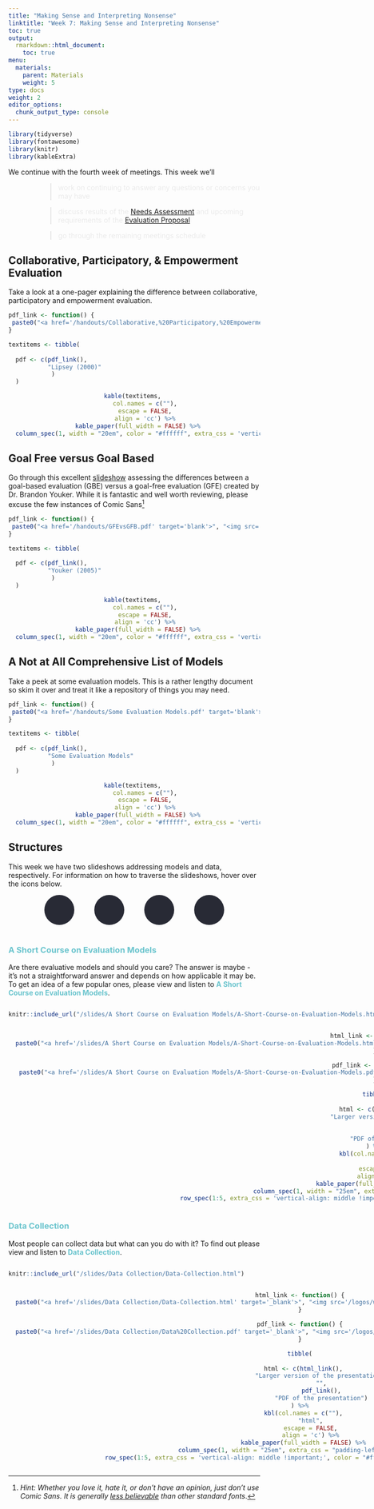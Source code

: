 ```yaml
---
title: "Making Sense and Interpreting Nonsense"
linktitle: "Week 7: Making Sense and Interpreting Nonsense"
toc: true
output:
  rmarkdown::html_document:
    toc: true
menu:
  materials:
    parent: Materials
    weight: 5
type: docs
weight: 2
editor_options: 
  chunk_output_type: console
---
```


<link rel="stylesheet" href="https://cdnjs.cloudflare.com/ajax/libs/font-awesome/5.15.4/css/all.min.css" />

<link href='https://fonts.googleapis.com/css?family=Roboto Condensed' rel='stylesheet'>

<style>
.hvr-sweep-to-left {
    display: inline-block;
    vertical-align: middle;
    -webkit-transform: perspective(1px) translateZ(0);
    transform: perspective(1px) translateZ(0);
    box-shadow: 0 0 1px rgba(0, 0, 0, 0);
    position: relative;
    -webkit-transition-property: color;
    transition-property: color;
    -webkit-transition-duration: 0.25s;
    transition-duration: 0.25s;
  }

.hvr-sweep-to-left:before {
  content: "";
  position: absolute;
  z-index: -1;
  top: 0px;
  left: 0px;
  right: 0px;
  bottom: 0px;
  border-radius: 5px;
  background: #9f54fb;
    -webkit-transform: scaleX(0);
  transform: scaleX(0);
  -webkit-transform-origin: 100% 50%;
  transform-origin: 100% 50%;
  -webkit-transition-property: transform;
  transition-property: transform;
  -webkit-transition-duration: 0.3s;
  transition-duration: 0.3s;
  -webkit-transition-timing-function: ease-out;
  transition-timing-function: ease-out;
}

.hvr-sweep-to-left:hover:before, 
.hvr-sweep-to-left:focus:before, 
.hvr-sweep-to-left:active:before {
  -webkit-transform: scaleX(1);
  transform: scaleX(1);
}

iframe {
  border: none;
}

td, th, tr, table {
    border: 0 !important;
    border-spacing:0 !important;
  }
  
.box{
    float:left;
    margin-right:10%;
}

.clear{
    clear:both;
}

.wrapper{
  display:inline-flex;
}.wrapper .icon{
  margin: 0 20px;
  cursor:pointer;
  display:flex;
  align-items:center;
  justify-content:center;
  flex-direction:column;
  position: relative;
  z-index:2;}.wrapper .icon span{
  position:relative;
  z-index:2;
  height: 60px;
  width: 60px;
  display:block;
  background: #282A35;
  box-shadow: 0px 0px 0px 0px rgba(0,0,0,0.1);
  border-radius:50%;
  text-align:center;
  transition: all 0.4s cubic-bezier(0.68, -0.55, 0.265, 1.55);
}.wrapper .icon span i{
  font-size:20px;
  line-height:60px;
}.wrapper .icon .tooltip{
  position:absolute;
  top:0px;
  background: #282A35;
  box-shadow: 0px 0px 0px 0px rgba(0,0,0,0.1);
  font-size: 20px;
  font-family: 'Roboto Condensed';
  padding: 10px 30px;
  border-radius: 25px;
  color:white;
  opacity:0;
  pointer-events: none;
  transition: all 0.4s cubic-bezier(0.68, -0.55, 0.265, 1.55);
}.wrapper .icon:hover .tooltip{
  opacity:1;
  pointer-events: auto;
  top:-91px;
}.wrapper .icon .tooltip:before{
  position:absolute;
  content:"";
  height:15px;
  width:15px;
  bottom:-8px;
  left:50%;
  transform: translateX(-50%) rotate(45deg);
}.wrapper .icon:hover span,
.wrapp .icon:hover .tooltip{
  text-shadow: 0px -1px 0px rgba(0,0,0,0.4);
}.wrapper .icon:hover span{
  color: #fff;
}.wrapper .leftright:hover span,
.wrapper .leftright:hover .tooltip,
.wrapper .leftright:hover .tooltip:before{
  background:#1b85b8;
}.wrapper .info:hover span,
.wrapper .info:hover .tooltip,
.wrapper .info:hover .tooltip:before{
  background:#559e83;
}.wrapper .github:hover span,
.wrapper .github:hover .tooltip,
.wrapper .github:hover .tooltip:before{
  background:#9e5570;
}.wrapper .youtube:hover span,
.wrapper .youtube:hover .tooltip,
.wrapper .youtube:hover .tooltip:before{
  background:#55959e;
}

i.fa.fa-save{
color:#ffffff;
}

</style>

<script>
$(document).ready(function(){
     $('[data-toggle="tooltip"]').tooltip();   
});
</script>


```r
library(tidyverse)
library(fontawesome)
library(knitr)
library(kableExtra)
```

We continue with the fourth week of meetings. This week we'll

<div style="padding-left: 60px;">

> <span style="color:#eaeaea">work on continuing to answer any questions or concerns you may have</span>

> <span style="color:#eaeaea">discuss results of the [Needs Assessment](/deliverables/02-needs-assessment/) and upcoming requirements of the [Evaluation Proposal](/deliverables/03-evaluation-proposal/)</span>

> <span style="color:#eaeaea">go through the remaining meetings schedule</span>

</div>

## Collaborative, Participatory, & Empowerment Evaluation

Take a look at a one-pager explaining the difference between collaborative, participatory and empowerment evaluation.

```r
pdf_link <- function() {
 paste0("<a href='/handouts/Collaborative,%20Participatory,%20Empowerment%20Evaluation%201-Pager.pdf' target='blank'>", "<img src='/logos/pdf-ico.png'  alt='Lipsey (2000)' width='35'>", "</a>")
}

textitems <- tibble(
  
  pdf <- c(pdf_link(),
           "Lipsey (2000)"
            )
  )
```

<center>
```r
kable(textitems, 
      col.names = c(""),
      escape = FALSE,
      align = 'cc') %>%
  kable_paper(full_width = FALSE) %>%
  column_spec(1, width = "20em", color = "#ffffff", extra_css = 'vertical-align: middle !important;', background = "transparent")
```
</center>

## Goal Free versus Goal Based
Go through this excellent [slideshow](/handouts/GFEvsGFB.pdf) assessing the differences between a goal-based evaluation (GBE) versus a goal-free evaluation (GFE) created by Dr. Brandon Youker. While it is fantastic and well worth reviewing, please excuse the few instances of Comic Sans^[*Hint: Whether you love it, hate it, or don't have an opinion, just don't use Comic Sans. It is generally* [*less believable*](https://opinionator.blogs.nytimes.com/2012/08/08/hear-all-ye-people-hearken-o-earth/) *than other standard fonts*.]


```r
pdf_link <- function() {
 paste0("<a href='/handouts/GFEvsGFB.pdf' target='blank'>", "<img src='/logos/pdf-ico.png'  alt='Youker (2005)' width='35'>", "</a>")
}

textitems <- tibble(
  
  pdf <- c(pdf_link(),
           "Youker (2005)"
            )
  )
```

<center>
```r
kable(textitems, 
      col.names = c(""),
      escape = FALSE,
      align = 'cc') %>%
  kable_paper(full_width = FALSE) %>%
  column_spec(1, width = "20em", color = "#ffffff", extra_css = 'vertical-align: middle !important;', background = "transparent")
```
</center>

## A Not at All Comprehensive List of Models

Take a peek at some evaluation models. This is a rather lengthy document so skim it over and treat it like a repository of things you may need.

```r
pdf_link <- function() {
 paste0("<a href='/handouts/Some Evaluation Models.pdf' target='blank'>", "<img src='/logos/pdf-ico.png'  alt='Some Evaluation Models' width='35'>", "</a>")
}

textitems <- tibble(
  
  pdf <- c(pdf_link(),
           "Some Evaluation Models"
            )
  )
```

<center>
```r
kable(textitems, 
      col.names = c(""),
      escape = FALSE,
      align = 'cc') %>%
  kable_paper(full_width = FALSE) %>%
  column_spec(1, width = "20em", color = "#ffffff", extra_css = 'vertical-align: middle !important;', background = "transparent")
```
</center>

## Structures

This week we have two slideshows addressing models and data, respectively. For information on how to traverse the slideshows, hover over the icons below.

```{=html}
<center>
<div class="wrapper">
    <div class="icon leftright">
      <div class="tooltip"><span style=width:200px;>Move back and forth using <kbd>←</kbd> and <kbd>→</kbd></span></div>
      <span><i class="fas fa-map-signs"></i></span></div>
    <div class="icon info">
      <div class="tooltip"><span style=width:200px;>Toggle fullscreen by pressing <kbd>F</kbd></span></div>
      <span><i class="fas fa-expand-alt"></i></span>
    </div><div class="icon github">
      <div class="tooltip"><span style=width:200px;>Press <kbd>O</kbd> for and overview of all slides</span></div>
      <span><i class="far fa-images"></i></span>
    </div><div class="icon youtube">
      <div class="tooltip"><span style=width:200px;>Discover more shortcuts by pressing <kbd>H</kbd></span></div>
      <span><i class="fas fa-info-circle"></i></span>
    </div>
</div>
</center>
<br>
```

### <span style="color:#6ac4cd;font-weight:bold">A Short Course on Evaluation Models</span>

Are there evaluative models and should you care? The answer is maybe - it's not a straightforward answer and depends on how applicable it may be. To get an idea of a few popular ones, please view and listen to <span style="color:#6ac4cd;font-weight:bold">A Short Course on Evaluation Models</span>.  

<center>

<div class="box">
```r
knitr::include_url("/slides/A Short Course on Evaluation Models/A-Short-Course-on-Evaluation-Models.html")
```
</div>

<div class="box">
```r

html_link <- function() {
  paste0("<a href='/slides/A Short Course on Evaluation Models/A-Short-Course-on-Evaluation-Models.html' target='_blank'>", "<img src='/logos/web-ico.png' alt='Evaluation Models Page' width='35'>", "</a>")
}

pdf_link <- function() {
  paste0("<a href='/slides/A Short Course on Evaluation Models/A-Short-Course-on-Evaluation-Models.pdf' target='_blank'>", "<img src='/logos/pdf-ico.png' alt='Evaluation Models PDF' width='35'>", "</a>")
}

tibble(
  
  html <- c(html_link(),
            "Larger version of the presentation",
            "",
            pdf_link(),
            "PDF of the presentation")
) %>%
  kbl(col.names = c(""),
      "html",
      escape = FALSE,
      align = 'c') %>%
  kable_paper(full_width = FALSE) %>%
  column_spec(1, width = "25em", extra_css = "padding-left: 300px;") %>%
  row_spec(1:5, extra_css = 'vertical-align: middle !important;', color = "#ffffff", background = "transparent") 
```
</div>
<div class="clear"></div>

</center>

### <span style="color:#6ac4cd;font-weight:bold">Data Collection</span>

Most people can collect data but what can you do with it? To find out please view and listen to <span style="color:#6ac4cd;font-weight:bold">Data Collection</span>.

<center>

<div class="box">
```r
knitr::include_url("/slides/Data Collection/Data-Collection.html")
```
</div>

<div class="box">
```r

html_link <- function() {
  paste0("<a href='/slides/Data Collection/Data-Collection.html' target='_blank'>", "<img src='/logos/web-ico.png' alt='Data Collection Page' width='35'>", "</a>")
}

pdf_link <- function() {
  paste0("<a href='/slides/Data Collection/Data%20Collection.pdf' target='_blank'>", "<img src='/logos/pdf-ico.png' alt='Data Collection PDF' width='35'>", "</a>")
}

tibble(
  
  html <- c(html_link(),
            "Larger version of the presentation",
            "",
            pdf_link(),
            "PDF of the presentation")
) %>%
  kbl(col.names = c(""),
      "html",
      escape = FALSE,
      align = 'c') %>%
  kable_paper(full_width = FALSE) %>%
  column_spec(1, width = "25em", extra_css = "padding-left: 300px;") %>%
  row_spec(1:5, extra_css = 'vertical-align: middle !important;', color = "#ffffff", background = "transparent") 
```
</div>
<div class="clear"></div>

</center>
